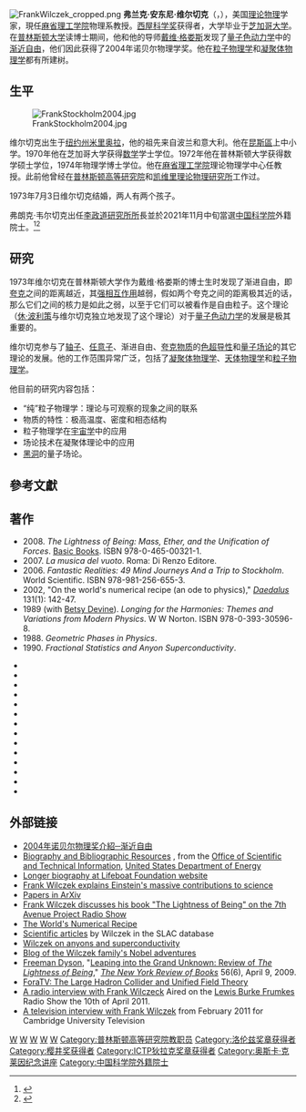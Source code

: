 {{noteTA
|T=zh-cn:弗兰克·维尔切克
}}
{{Infobox scientist
| name              = 弗兰克·维尔切克{{Nobel icon}}<br />Frank Wilczek
| image             = Nobel Laureate Frank Wilczek 2007.jpg
|birth_name=Frank Anthony Wilczek
| birth_date        = {{Birth date and age|1951|5|15}}
| birth_place       = {{USA}}[[紐約州|紐約州]]{{le|Mineola, New York|Mineola, New York|Mineola}}
| nationality       = [[美國|美國]]
| field             = [[物理學|物理學]]<br>[[數學|數學]]
| work_institution  = [[麻省理工學院|麻省理工學院]]<br>[[上海交通大学|上海交通大学]]
| alma_mater        = [[芝加哥大學|芝加哥大學]]<small>（[[理學士|B.S.]]）</small><br>[[普林斯頓大學|普林斯頓大學]] <small>（[[Master_of_Arts_(postgraduate)|M.A.]]、[[哲學博士|Ph.D.]]）</small>
| doctoral_advisor  = [[戴维·格娄斯|戴维·格娄斯]][[File:Nobel_prize_medal.svg|20px]]
| doctoral_students = Mark Alford (*)<br>Michael Forbes<br>Martin Greiter<br>Christoph Holzhey<br>David Kessler<br>Finn Larsen<br>Richard MacKenzie<br>John March-Russell (*)<br>Chetan Nayak<br>Maulik Parikh<br>Krishna Rajagopal<br>David Robertson<br>Sean Robinson<br>Alfred Shapere<br>Serkan Cabi<br>Stephen Wandzura<br>  (*): ''Jointly a [[Sidney_Coleman|Sidney Coleman]] student''
| known_for         = [[渐近自由|渐近自由]]<br>[[量子色动力学|量子色动力学]]<br>[[Particle_statistics|Quantum Statistics]]
| prizes            = [[樱井奖|樱井奖]]（1986年）<br>[[狄拉克奖章|狄拉克奖章]]（1994年）<br>[[洛仑兹奖章|洛仑兹奖章]]（2002年）<br>{{le|Lilienfeld Prize|Lilienfeld Prize}}（2003年）<br>[[File:Nobel_prize_medal.svg|20px]][[諾貝爾物理學獎|諾貝爾物理學獎]]（2004年）<br>{{le|King Faisal International Prize|King Faisal International Prize|King Faisal Prize}}（2005年）
| spouse      = {{le|Betsy Devine|Betsy Devine}}
| children    = Amity和Mira<ref>{{Cite web |url=http://nobelprize.org/nobel_prizes/physics/laureates/2004/wilczek-autobio.html |title=Frank Wilczek - Autobiography<!-- Bot generated title --> |accessdate=2014-04-28 |archive-date=2013-03-12 |archive-url=https://web.archive.org/web/20130312083508/http://www.nobelprize.org/nobel_prizes/physics/laureates/2004/wilczek-autobio.html |dead-url=no }}</ref>
| website            = [http://frankwilczek.com/ frankwilczek.com]
}}
[[File:FrankWilczek_cropped.png|thumb]]
'''弗兰克·安东尼·维尔切克'''（{{lang-en|'''Frank Anthony Wilczek'''}}，{{bd|1951年|5月15日|catIdx=W}}），美国[[理论物理|理论物理]]学家，現任[[麻省理工学院|麻省理工学院]]物理系教授。[[西屋科学奖|西屋科学奖]]获得者，大学毕业于[[芝加哥大学|芝加哥大学]]。在[[普林斯顿大学|普林斯顿大学]]读博士期间，他和他的导师[[戴维·格娄斯|戴维·格娄斯]]发现了[[量子色动力学|量子色动力学]]中的[[渐近自由|渐近自由]]，他们因此获得了2004年诺贝尔物理学奖。他在[[粒子物理学|粒子物理学]]和[[凝聚体物理学|凝聚体物理学]]都有所建树。

==生平==
[[File:FrankStockholm2004.jpg|thumb]]

维尔切克出生于[[纽约州|纽约州]][[米里奥拉_(纽约州)|米里奥拉]]，他的祖先来自波兰和意大利。他在[[昆斯區|昆斯區]]上中小学。1970年他在芝加哥大学获得[[数学|数学]]学士学位。1972年他在普林斯顿大学获得数学硕士学位，1974年物理学博士学位。他在[[麻省理工学院|麻省理工学院]]理论物理学中心任教授。此前他曾经在[[普林斯顿高等研究院|普林斯顿高等研究院]]和[[凯维里理论物理研究所|凯维里理论物理研究所]]工作过。

1973年7月3日维尔切克结婚，两人有两个孩子。

弗朗克·韦尔切克出任[[李政道研究所|李政道研究所所]]長並於2021年11月中旬當選[[中国科学院|中国科学院]]外籍院士。<ref>{{cite news |title=李政道研究所所长弗朗克·维尔切克教授当选中国科学院外籍院士 |url=http://newsxmwb.xinmin.cn/kejiao/2021/11/18/32065837.html |accessdate=2021-11-19 |archive-date=2021-11-19 |archive-url=https://web.archive.org/web/20211119115137/http://newsxmwb.xinmin.cn/kejiao/2021/11/18/32065837.html |dead-url=no }}</ref><ref>{{Cite web|title=李政道研究所所长弗朗克·维尔切克教授当选中国科学院外籍院士-手机新民网|url=http://wap.xinmin.cn/content/32065837.html|access-date=2021-11-23|work=wap.xinmin.cn|archive-date=2021-11-23|archive-url=https://web.archive.org/web/20211123120421/http://wap.xinmin.cn/content/32065837.html|dead-url=no}}</ref>

==研究==
1973年维尔切克在普林斯顿大学作为戴维·格娄斯的博士生时发现了渐进自由，即[[夸克|夸克]]之间的距离越近，其[[强相互作用|强相互作用]]越弱，假如两个夸克之间的距离极其近的话，那么它们之间的核力是如此之弱，以至于它们可以被看作是自由粒子。这个理论（[[休·波利策|休·波利策]]与维尔切克独立地发现了这个理论）对于[[量子色动力学|量子色动力学]]的发展是极其重要的。

维尔切克参与了[[轴子|轴子]]、[[任意子|任意子]]、渐进自由、[[夸克物质|夸克物质]]的[[色超导性|色超导性]]和[[量子场论|量子场论]]的其它理论的发展。他的工作范围异常广泛，包括了[[凝聚体物理学|凝聚体物理学]]、[[天体物理学|天体物理学]]和[[粒子物理学|粒子物理学]]。

他目前的研究内容包括：
*“纯”粒子物理学：理论与可观察的现象之间的联系
*物质的特性：极高温度、密度和相态结构
*粒子物理学在[[宇宙学|宇宙学]]中的应用
*场论技术在凝聚体理论中的应用
*[[黑洞|黑洞]]的量子场论。

==參考文獻==
{{reflist}}

==著作==
*2008. ''The Lightness of Being: Mass, Ether, and the Unification of Forces''. [[Basic_Books|Basic Books]]. ISBN 978-0-465-00321-1.
*2007. ''La musica del vuoto''. Roma: Di Renzo Editore.
*2006. ''Fantastic Realities: 49 Mind Journeys And a Trip to Stockholm''. World Scientific. ISBN 978-981-256-655-3.
*2002, "On the world's numerical recipe (an ode to physics)," ''[[Daedalus|Daedalus]]'' 131(1): 142-47.
*1989 (with [[Betsy_Devine|Betsy Devine]]). ''Longing for the Harmonies: Themes and Variations from Modern Physics''. W W Norton. ISBN 978-0-393-30596-8.
*1988. ''Geometric Phases in Physics''.
*1990. ''Fractional Statistics and Anyon Superconductivity''.
<div class="references-small">
* {{cite journal | last=Wilczek | first=F. | coauthors=Gross, D.J. | title=Asymptotically Free Gauge Theories. I | year=1973 | journal=[[Physical_Review_D|Physical Review D]] | volume=8 | issue=10 | page=3633 | doi=10.1103/PhysRevD.8.3633 |osti=4312175|bibcode = 1973PhRvD...8.3633G }}
* {{cite journal | last=Wilczek | first=F. | coauthors=Gross, D.J. | title=Ultraviolet Behavior of non-Abelian Gauge Theories | year=1973 | journal=[[Physical_Review_Letters|Physical Review Letters]] | volume=30 | issue=26 | page=1343 | doi=10.1103/PhysRevLett.30.1343 | bibcode=1973PhRvL..30.1343G}}
*{{Cite document |author=Wilczek, F., Zee, A. & S. B. Treiman |title=Scaling Deviations for Neutrino Reactions in Aysmptotically Free Field Theories |publisher=[[Joseph_Henry_Laboratories|Joseph Henry Laboratories]] |date=1974 |osti=4256152 |doi=10.2172/4256152 }}
*{{cite journal |author=Wilczek, F., Zee, A., Kingsley, R. L. & S. B. Treiman. |title=Weak Interaction Models with New Quarks and Right-handed Currents |journal=[[Physical_Review_D|Physical Review D]] |volume=12 |issue=9 |pages=2768–2780 |year=1975 |doi=10.1103/PhysRevD.12.2768 |osti=4082874|bibcode = 1975PhRvD..12.2768W }}
* {{cite journal | last=Wilczek | first=F. | title=Problem of Strong P and T Invariance in the Presence of Instantons | pages=279–282 | journal=[[Physical_Review_Letters|Physical Review Letters]] | volume=40 | issue=5 | year=1978 | doi=10.1103/PhysRevLett.40.279 | bibcode=1978PhRvL..40..279W}}
* {{cite journal | last=Wilczek | first=F. | title=Quantum Mechanics of Fractional Spin Particles | year=1982  | journal=[[Physical_Review_Letters|Physical Review Letters]] | volume=49  | issue=14  | page=957 | doi=10.1103/PhysRevLett.49.957 | bibcode=1982PhRvL..49..957W}}
*{{cite journal |author=Wilczek, F. & M. S. Turner |title=Inflationary Axion Cosmology  |journal=[[Physical_Review_Letters|Physical Review Letters]] |volume=66 |issue=1 |pages=5–8 |year=1990 |doi=10.1103/PhysRevLett.66.5 |osti=6099352 |bibcode=1991PhRvL..66....5T}}
* {{cite journal | last=Wilczek | first=F. | coauthors=Alford, M.G.; Rajagopal, K. | title=QCD at finite baryon density: Nucleon droplets and color superconductivity | journal=[[Physics_Letters_B|Physics Letters B]] | issue=422 | pages=247–256| year=1998  | arxiv=hep-ph/9711395 |bibcode = 1998PhLB..422..247A |doi = 10.1016/S0370-2693(98)00051-3 | volume=422 }}
* {{cite journal | last=Wilczek | first=F. | title=Riemann-Einstein structure from volume and gauge symmetry | journal=[[Physical_Review_Letters|Physical Review Letters]] | year=1998 | volume=80 | issue=22 | pages=4851–4854  | arxiv=hep-th/9801184 | doi=10.1103/PhysRevLett.80.4851 | bibcode=1998PhRvL..80.4851W}}
* {{cite journal | doi=10.1016/S0550-3213(98)00111-4 | last=Wilczek | first=F. | coauthors=Fradkin, E.H.; Nayak, C,; Tsvelik, A | title=A Chern-Simons effective field theory for the Pfaffian quantum Hall state | journal=[[Nuclear_Physics_B|Nuclear Physics B]] | year=1998 | volume=516 | issue=3 | pages=704–718 | arxiv=cond-mat/9711087|bibcode = 1998NuPhB.516..704F }}
* {{cite journal | last=Wilczek | first=F. | coauthors=Alford, M.G.; Rajagopal, K. | title=Color-flavor locking and chiral symmetry breaking in high density QCD | journal=[[Nuclear_Physics_B|Nuclear Physics B]] | volume=537 | pages=443–458 | year=1999 | arxiv=hep-ph/9804403 | doi=10.1016/S0550-3213(98)00668-3 | bibcode=1999NuPhB.537..443A}}
* {{cite journal | last=Wilczek | first=F. | title=Quantum field theory | journal=[[Reviews_of_Modern_Physics|Reviews of Modern Physics]] | year=1999 | issue=71 | pages=S85–S95 | arxiv=hep-th/9803075 | doi=10.1103/RevModPhys.71.S85 | volume=71 | bibcode=1999RvMPS..71...85W}}
* {{cite journal | last=Wilczek | first=F. | coauthors=T. Schafer and | title=Continuity of quark and hadron matter | journal=[[Physical_Review_Letters|Physical Review Letters]] | year=1999 | issue=82 | pages=3956–3959| arxiv=hep-ph/9811473|bibcode = 1999PhRvL..82.3956S |doi = 10.1103/PhysRevLett.82.3956 | volume=82 }}
* {{cite journal | doi=10.1016/S0550-3213(99)00589-1 | last=Wilczek | first=F. | coauthors=Babu, K.S.; Pati, J.C. | title=Fermion masses, neutrino oscillations, and proton decay in the light of SuperKamiokande | journal=[[Nuclear_Physics_B|Nuclear Physics B]] | year=2000 | volume=566 | pages=33–91 | arxiv=hep-ph/9812538 | bibcode=1998hep.ph...12538B }}
</div>

==外部链接==
*[http://psroc.phys.ntu.edu.tw/bimonth/download.php?d=1&cpid=142&did=3 2004年诺贝尔物理奖介紹─渐近自由] {{Wayback|url=http://psroc.phys.ntu.edu.tw/bimonth/download.php?d=1&cpid=142&did=3 |date=20160304185713 }}
* [http://www.osti.gov/accomplishments/wilczek.html Biography and Bibliographic Resources] {{Wayback|url=http://www.osti.gov/accomplishments/wilczek.html |date=20120915204455 }}, from the [[Office_of_Scientific_and_Technical_Information|Office of Scientific and Technical Information]], [[United_States_Department_of_Energy|United States Department of Energy]]
* [https://web.archive.org/web/20060304085255/http://lifeboat.com/ex/bios.frank.wilczek Longer biography at Lifeboat Foundation website]
* [https://web.archive.org/web/20100325141056/http://simplycharly.com/einstein/frank_wilczek_interview.htm Frank Wilczek explains Einstein's massive contributions to science]
* [http://arxiv.org/find/all/1/all:+AND+Frank+Wilczek/0/1/0/all/0/1 Papers in ArXiv] {{Wayback|url=http://arxiv.org/find/all/1/all:+AND+Frank+Wilczek/0/1/0/all/0/1 |date=20170508221158 }}
* [http://7thavenueproject.com/post/479973045/frank-wilczek-incredible-lightness-of-being Frank Wilczek discusses his book "The Lightness of Being" on the 7th Avenue Project Radio Show] {{Wayback|url=http://7thavenueproject.com/post/479973045/frank-wilczek-incredible-lightness-of-being |date=20110707065928 }}
* [https://web.archive.org/web/20030824073148/http://mitworld.mit.edu/video/78/ The World's Numerical Recipe]
* [http://www.slac.stanford.edu/spires/find/hep/www?rawcmd=find+a+wilczek%2Cf&FORMAT=WWW&SEQUENCE= Scientific articles]{{dead link|date=2017年12月 |bot=InternetArchiveBot |fix-attempted=yes }} by Wilczek in the SLAC database
* [https://web.archive.org/web/20050216093804/http://www.sciencewatch.com/interviews/frank_wilczek1.htm Wilczek on anyons and superconductivity]
* [http://betsydevine.com/blog/category/nobel/ Blog of the Wilczek family's Nobel adventures] {{Wayback|url=http://betsydevine.com/blog/category/nobel/ |date=20110930193306 }}
* [[Freeman_Dyson|Freeman Dyson]], "[http://www.nybooks.com/articles/22575 Leaping into the Grand Unknown: Review of ''The Lightness of Being'',]" ''[[The_New_York_Review_of_Books|The New York Review of Books]]'' 56(6), April 9, 2009.
* [https://web.archive.org/web/20121021004342/http://fora.tv/2008/09/25/Frank_Wilczek_The_LHC_and_Unified_Field_Theory ForaTV: The Large Hadron Collider and Unified Field Theory]
* [http://lewisfrumkes.com/radioshow/frank-wilczeck-interview A radio interview with Frank Wilczeck] {{Wayback|url=http://lewisfrumkes.com/radioshow/frank-wilczeck-interview |date=20120422082251 }} Aired on the [[Lewis_Burke_Frumkes|Lewis Burke Frumkes]] Radio Show the 10th of April 2011.
* [http://www.youtube.com/watch?v=jqEGpvu_Bgo A television interview with Frank Wilczek] {{Wayback|url=http://www.youtube.com/watch?v=jqEGpvu_Bgo |date=20121119225806 }} from February 2011 for Cambridge University Television

{{诺贝尔物理学奖获得者 (2001年-2025年)}}
{{樱井奖获得者}}
{{洛伦兹奖章获得者}}
{{ICTP狄拉克奖章获得者}}
{{奥斯卡·克莱因纪念讲座}}
{{第一推动丛书}}
{{中国科学院外籍院士}}
{{Authority control}}

[[Category:美国物理学家|W]]
[[Category:美國諾貝爾獎獲得者|W]]
[[Category:普林斯顿大学校友|W]]
[[Category:芝加哥大學校友|W]]
[[Category:粒子物理學家|W]]
[[Category:普林斯顿高等研究院教职员|Category:普林斯顿高等研究院教职员]]
[[Category:洛伦兹奖章获得者|Category:洛伦兹奖章获得者]]
[[Category:樱井奖获得者|Category:樱井奖获得者]]
[[Category:ICTP狄拉克奖章获得者|Category:ICTP狄拉克奖章获得者]]
[[Category:奥斯卡·克莱因纪念讲座|Category:奥斯卡·克莱因纪念讲座]]
[[Category:中国科学院外籍院士|Category:中国科学院外籍院士]]